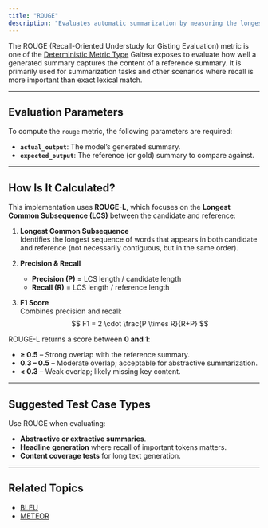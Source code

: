 ```yaml
---
title: "ROUGE"
description: "Evaluates automatic summarization by measuring the longest common subsequence (LCS) that preserves the word order between candidate and reference summaries." 
---
```

The ROUGE (Recall-Oriented Understudy for Gisting Evaluation) metric is one of the [Deterministic Metric Type](/concepts/metric-type) Galtea exposes to evaluate how well a generated summary captures the content of a reference summary. It is primarily used for summarization tasks and other scenarios where recall is more important than exact lexical match.

---
## Evaluation Parameters

To compute the `rouge` metric, the following parameters are required:

- **`actual_output`**: The model’s generated summary.
- **`expected_output`**: The reference (or gold) summary to compare against.

---
## How Is It Calculated?

This implementation uses **ROUGE-L**, which focuses on the **Longest Common Subsequence (LCS)** between the candidate and reference:

1. **Longest Common Subsequence**  
   Identifies the longest sequence of words that appears in both candidate and reference (not necessarily contiguous, but in the same order).

2. **Precision & Recall**  
   - **Precision (P)** = LCS length / candidate length  
   - **Recall (R)** = LCS length / reference length

3. **F1 Score**  
   Combines precision and recall:  
   $$
   F1 = 2 \cdot \frac{P \times R}{R+P} 
   $$


ROUGE-L returns a score between **0 and 1**:

- **≥ 0.5** – Strong overlap with the reference summary.
- **0.3 – 0.5** – Moderate overlap; acceptable for abstractive summarization.
- **< 0.3** – Weak overlap; likely missing key content.

---
## Suggested Test Case Types

Use ROUGE when evaluating:

- **Abstractive or extractive summaries**.
- **Headline generation** where recall of important tokens matters.
- **Content coverage tests** for long text generation.

---
## Related Topics

- [BLEU](/concepts/metric-type/bleu)
- [METEOR](/concepts/metric-type/meteor)
